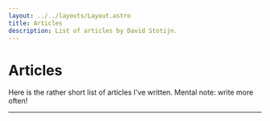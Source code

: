 ```yaml
---
layout: ../../layouts/Layout.astro
title: Articles
description: List of articles by David Stotijn.
---
```



# Articles

Here is the rather short list of articles I've written. Mental note: write more
often!

---

<ArticlesList />
